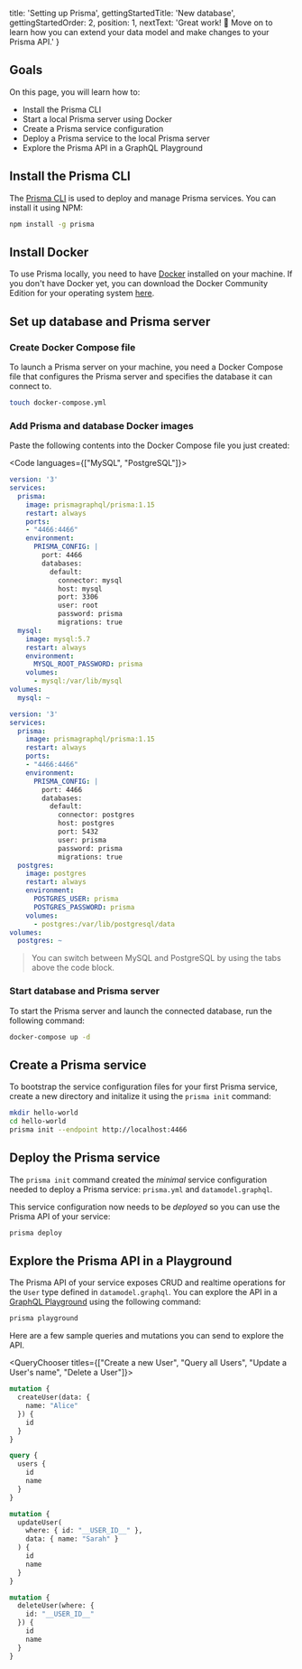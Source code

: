 
  title: 'Setting up Prisma',
  gettingStartedTitle: 'New database',
  gettingStartedOrder: 2,
  position: 1,
  nextText: 'Great work! 👏  Move on to learn how you can extend your data model and make changes to your Prisma API.'
}

## Goals

On this page, you will learn how to:

- Install the Prisma CLI
- Start a local Prisma server using Docker
- Create a Prisma service configuration
- Deploy a Prisma service to the local Prisma server
- Explore the Prisma API in a GraphQL Playground

## Install the Prisma CLI

The [Prisma CLI](https://www.npmjs.com/package/prisma) is used to deploy and manage Prisma services. You can install it using NPM:

```bash copy
npm install -g prisma
```

## Install Docker

To use Prisma locally, you need to have [Docker](https://www.docker.com) installed on your machine. If you don't have Docker yet, you can download the Docker Community Edition for your operating system [here](https://www.docker.com/community-edition).

## Set up database and Prisma server

### Create Docker Compose file

To launch a Prisma server on your machine, you need a Docker Compose file that configures the Prisma server and specifies the database it can connect to.

```bash copy
touch docker-compose.yml
```

### Add Prisma and database Docker images

Paste the following contents into the Docker Compose file you just created:

<Code languages={["MySQL", "PostgreSQL"]}>

```yml copy
version: '3'
services:
  prisma:
    image: prismagraphql/prisma:1.15
    restart: always
    ports:
    - "4466:4466"
    environment:
      PRISMA_CONFIG: |
        port: 4466
        databases:
          default:
            connector: mysql
            host: mysql
            port: 3306
            user: root
            password: prisma
            migrations: true
  mysql:
    image: mysql:5.7
    restart: always
    environment:
      MYSQL_ROOT_PASSWORD: prisma
    volumes:
      - mysql:/var/lib/mysql
volumes:
  mysql: ~
```

```yml copy
version: '3'
services:
  prisma:
    image: prismagraphql/prisma:1.15
    restart: always
    ports:
    - "4466:4466"
    environment:
      PRISMA_CONFIG: |
        port: 4466
        databases:
          default:
            connector: postgres
            host: postgres
            port: 5432
            user: prisma
            password: prisma
            migrations: true
  postgres:
    image: postgres
    restart: always
    environment:
      POSTGRES_USER: prisma
      POSTGRES_PASSWORD: prisma
    volumes:
      - postgres:/var/lib/postgresql/data
volumes:
  postgres: ~
```

</Code>


> You can switch between MySQL and PostgreSQL by using the tabs above the code block.

### Start database and Prisma server

To start the Prisma server and launch the connected database, run the following command:

```bash copy
docker-compose up -d
```

## Create a Prisma service

To bootstrap the service configuration files for your first Prisma service, create a new directory and initalize it using the `prisma init` command:

```bash copy
mkdir hello-world
cd hello-world
prisma init --endpoint http://localhost:4466
```

## Deploy the Prisma service

The `prisma init` command created the _minimal_ service configuration needed to deploy a Prisma service: `prisma.yml` and `datamodel.graphql`. 

This service configuration now needs to be _deployed_ so you can use the Prisma API of your service:

```bash copy
prisma deploy
```

## Explore the Prisma API in a Playground

The Prisma API of your service exposes CRUD and realtime operations for the `User` type defined in `datamodel.graphql`. You can explore the API in a [GraphQL Playground](https://github.com/prismagraphql/graphql-playground) using the following command:

```bash copy
prisma playground
```

Here are a few sample queries and mutations you can send to explore the API.


<QueryChooser titles={["Create a new User", "Query all Users", "Update a User's name", "Delete a User"]}>

```graphql lineNumbers,copy
mutation {
  createUser(data: {
    name: "Alice"
  }) {
    id
  }
}
```

```graphql lineNumbers,copy
query {
  users {
    id
    name
  }
}
```

```graphql lineNumbers,copy
mutation {
  updateUser(
    where: { id: "__USER_ID__" },
    data: { name: "Sarah" }
  ) {
    id
    name
  }
}
```

```graphql lineNumbers,copy
mutation {
  deleteUser(where: {
    id: "__USER_ID__"
  }) {
    id
    name
  }
}
```

</QueryChooser>